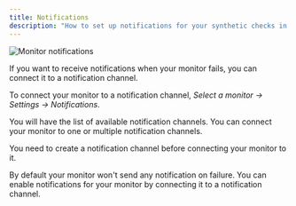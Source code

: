 ```yaml
---
title: Notifications
description: "How to set up notifications for your synthetic checks in OpenStatus"
---
```



  <Image
    src={Notification}
    alt="Monitor notifications"
  />


If you want to receive notifications when your monitor fails, you can connect it to a notification channel.

To connect your monitor to a notification channel, _Select a monitor &rarr; Settings &rarr; Notifications_.

You will have the list of available notification channels. You can connect your monitor to one or multiple notification channels.

You need to create a notification channel before connecting your monitor to it.

<Aside>
By default your monitor won't send any notification on failure. You can enable notifications for your monitor by connecting it to a notification channel.
</Aside>
